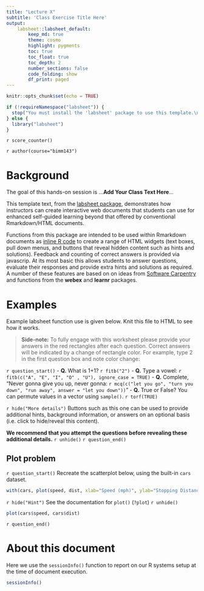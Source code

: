 ```yaml
---
title: "Lecture X"
subtitle: 'Class Exercise Title Here'
output: 
    labsheet::labsheet_default:
        keep_md: true
        theme: cosmo
        highlight: pygments
        toc: true
        toc_float: true
        toc_depth: 2
        number_sections: false
        code_folding: show
        df_print: paged
---
```


<!-- Standard knitr setup with labsheet package loading -->
```r
knitr::opts_chunk$set(echo = TRUE)

if (!requireNamespace("labsheet")) {
  stop("You must install the 'labsheet' package to use this template.\n   devtools::install_github(\"bioboot/labsheet\")")
} else {
  library("labsheet")
}
```

<!-- Track Correct Student Responses -->
`r score_counter()`

<!-- Author, course URL and time-stamp details -->
`r author(course="bimm143")`


# Background  
The goal of this hands-on session is ...**Add Your Class Text Here**...

This template text, from the [labsheet package](https://github.com/bioboot/labsheet), demonstrates how instructors can create interactive web documents that students can use for enhanced self-guided learning beyond that offered by conventional Rmarkdown/HTML documents.  

Functions from this package are intended to be used within Rmarkdown documents as [inline R code](https://github.com/rstudio/cheatsheets/raw/master/rmarkdown-2.0.pdf) to create a range of HTML widgets (text boxes, pull down menus, and buttons that reveal hidden content such as hints and solutions). Feedback and counting of correct answers is provided via javascrip. At its most basic this allows students to answer questions, evaluate their responses and provide extra hints and solutions as required. A number of these features are based on on ideas from [Software Carpentry](https://software-carpentry.org/lessons/) and functions from the **webex** and **learnr** packages.  


# Examples
Example labsheet function use is given below. Knit this file to HTML to see how it works.

> **Side-note:**  To fully engage with this worksheet please provide your answers in the red rectangles after each question. Correct answers will be indicated by a change of rectangle color. For example, type 2 in the first question box and note color change: 

<!-- Start a boxed and colored question block -->
`r question_start()`
- **Q.** What is 1+1? `r fitb("2")`
- **Q.** Type a vowel: `r fitb(c("A", "E", "I", "O" , "U"), ignore_case = TRUE)`
- **Q.** Complete, "Never gonna give you up, never gonna: `r mcq(c("let you go", "turn you down", "run away", answer = "let you down"))`"
- **Q.** True or False? You can permute values in a vector using `sample()`. `r torf(TRUE)`

`r hide("More details")`
Buttons such as this one can be used to provide additional hints, background information, or answers on an optional basis (i.e. click to hide/reveal this content).  

**We recommend that you attempt the questions before revealing these additional details.** 
`r unhide()`
`r question_end()`
<!-- End first question block -->

## Plot problem

`r question_start()`
Recreate the scatterplot below, using the built-in `cars` dataset.

```r
with(cars, plot(speed, dist, xlab="Speed (mph)", ylab="Stopping Distance (ft)"))
```

`r hide("Hint")`
See the documentation for `plot()` (`?plot`)
`r unhide()`

<!-- Note: Could also just set the code chunk option labsheet.hide to TRUE -->

```r
plot(cars$speed, cars$dist)
```
`r question_end()`


# About this document

Here we use the `sessionInfo()` function to report on our R systems setup at the time of document execution. 

```r
sessionInfo()
```

